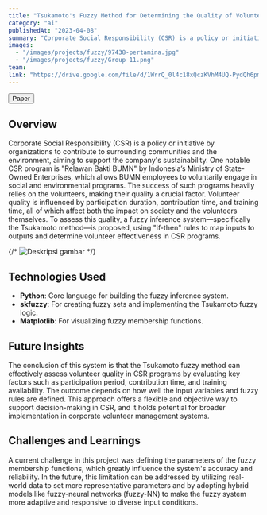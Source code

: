 ```yaml
---
title: "Tsukamoto's Fuzzy Method for Determining the Quality of Volunteers in Corporate Social Responsibility (CSR) Volunteer Programs"
category: "ai"
publishedAt: "2023-04-08"
summary: "Corporate Social Responsibility (CSR) is a policy or initiative by organizations to contribute to surrounding communities and the environment, aiming to support the company's sustainability. One notable CSR program is ..."
images:
  - "/images/projects/fuzzy/97438-pertamina.jpg"
  - "/images/projects/fuzzy/Group 11.png"
team:
link: "https://drive.google.com/file/d/1WrrQ_0l4c18xQczKVhM4UQ-PydQh6pmz/view?usp=sharing"
---
```


<Button href="https://drive.google.com/file/d/1WrrQ_0l4c18xQczKVhM4UQ-PydQh6pmz/view?usp=sharing" size="l" data-border="rounded" variant="tertiary" weight="default" prefixIcon="document">
  <Text variant="body-default-m">Paper</Text>
</Button>

## Overview
Corporate Social Responsibility (CSR) is a policy or initiative by organizations to contribute to surrounding communities and the environment, aiming to support the company's sustainability. One notable CSR program is "Relawan Bakti BUMN" by Indonesia’s Ministry of State-Owned Enterprises, which allows BUMN employees to voluntarily engage in social and environmental programs. The success of such programs heavily relies on the volunteers, making their quality a crucial factor. Volunteer quality is influenced by participation duration, contribution time, and training time, all of which affect both the impact on society and the volunteers themselves. To assess this quality, a fuzzy inference system—specifically the Tsukamoto method—is proposed, using "if-then" rules to map inputs to outputs and determine volunteer effectiveness in CSR programs.


{/* ![Deskripsi gambar](/images/projects/uncovering/association-2.png) */}

## Technologies Used

- **Python**: Core language for building the fuzzy inference system.
- **skfuzzy**: For creating fuzzy sets and implementing the Tsukamoto fuzzy logic.
- **Matplotlib**: For visualizing fuzzy membership functions.

## Future Insights

The conclusion of this system is that the Tsukamoto fuzzy method can effectively assess volunteer quality in CSR programs by evaluating key factors such as participation period, contribution time, and training availability. The outcome depends on how well the input variables and fuzzy rules are defined. This approach offers a flexible and objective way to support decision-making in CSR, and it holds potential for broader implementation in corporate volunteer management systems.

## Challenges and Learnings

A current challenge in this project was defining the parameters of the fuzzy membership functions, which greatly influence the system's accuracy and reliability. In the future, this limitation can be addressed by utilizing real-world data to set more representative parameters and by adopting hybrid models like fuzzy-neural networks (fuzzy-NN) to make the fuzzy system more adaptive and responsive to diverse input conditions.